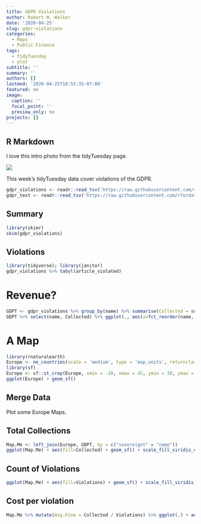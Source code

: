 ```yaml
---
title: GDPR Violations
author: Robert W. Walker
date: '2020-04-25'
slug: gdpr-violations
categories:
  - Maps
  - Public Finance
tags:
  - tidyTuesday
  - plot
subtitle: ''
summary: ''
authors: []
lastmod: '2020-04-25T18:55:35-07:00'
featured: no
image:
  caption: ''
  focal_point: ''
  preview_only: no
projects: []
---
```


## R Markdown

I love this intro photo from the tidyTuesday page.

![](https://camo.githubusercontent.com/0c831f8d61fee52c54b4edf861012ea51643195f/68747470733a2f2f776f726470726573732e736d6172746c6f6f6b2e636f6d2f77702d636f6e74656e742f75706c6f6164732f323031382f30312f676470722e706e67)

This week's tidyTuesday data cover violations of the GDPR.

```r
gdpr_violations <- readr::read_tsv('https://raw.githubusercontent.com/rfordatascience/tidytuesday/master/data/2020/2020-04-21/gdpr_violations.tsv')
gdpr_text <- readr::read_tsv('https://raw.githubusercontent.com/rfordatascience/tidytuesday/master/data/2020/2020-04-21/gdpr_text.tsv')
```

## Summary


```r
library(skimr)
skim(gdpr_violations)
```

## Violations

```r
library(tidyverse); library(janitor)
gdpr_violations %>% tabyl(article_violated)
```

# Revenue?

```r
GDPT <- gdpr_violations %>% group_by(name) %>% summarise(Collected = sum(price), Violations = n())
GDPT %>% select(name, Collected) %>% ggplot(., aes(x=fct_reorder(name, Collected), y=Collected/1e7, fill=name)) + geom_col() + scale_fill_viridis_d() + coord_flip() + labs(x="Country", y="Total Fines Collected (in Millions)") + guides(fill=FALSE)
```

# A Map

```r
library(rnaturalearth)
Europe <- ne_countries(scale = 'medium', type = 'map_units', returnclass = 'sf', continent="Europe")
library(sf)
Europe <- sf::st_crop(Europe, xmin = -20, xmax = 45, ymin = 30, ymax = 73)
ggplot(Europe) + geom_sf()
```

## Merge Data

Plot some Europe Maps.

## Total Collections

```r
Map.Me <- left_join(Europe, GDPT, by = c("sovereignt" = "name"))
ggplot(Map.Me) + aes(fill=Collected) + geom_sf() + scale_fill_viridis_c()
```

## Count of Violations

```r
ggplot(Map.Me) + aes(fill=Violations) + geom_sf() + scale_fill_viridis_c()
```

## Cost per violation

```r
Map.Me %>% mutate(Avg.Fine = Collected / Violations) %>% ggplot(.) + aes(fill=Avg.Fine) + geom_sf() + labs(title="Average Fine per Violation") + scale_fill_viridis_c()
```


